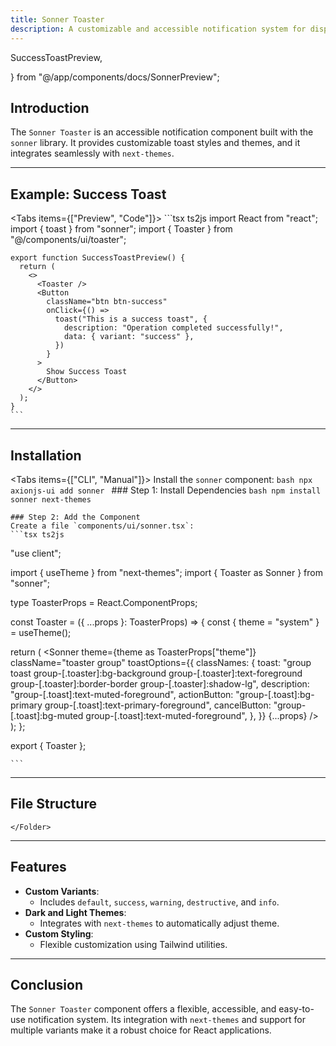 ```yaml
---
title: Sonner Toaster
description: A customizable and accessible notification system for displaying toasts.
---
```



  SuccessToastPreview,
  
} from "@/app/components/docs/SonnerPreview";

## Introduction

The `Sonner Toaster` is an accessible notification component built with the `sonner` library. It provides customizable toast styles and themes, and it integrates seamlessly with `next-themes`.

---


## Example: Success Toast

<Tabs items={["Preview", "Code"]}>
  <Tab value="Preview" className="mx-auto h-72 pb-8 content-center items-center">
    <SuccessToastPreview />
  </Tab>
  <Tab value="Code">
    ```tsx ts2js
    import React from "react";
    import { toast } from "sonner";
    import { Toaster } from "@/components/ui/toaster";

    export function SuccessToastPreview() {
      return (
        <>
          <Toaster />
          <Button
            className="btn btn-success"
            onClick={() =>
              toast("This is a success toast", {
                description: "Operation completed successfully!",
                data: { variant: "success" },
              })
            }
          >
            Show Success Toast
          </Button>
        </>
      );
    }
    ```
  </Tab>
</Tabs>

---

## Installation

<Tabs items={["CLI", "Manual"]}>
  <Tab value="CLI">
    Install the `sonner` component:
    ```bash
    npx axionjs-ui add sonner
    ```
  </Tab>
  <Tab value="Manual">
    ### Step 1: Install Dependencies
    ```bash
npm install sonner next-themes
    ```

    ### Step 2: Add the Component
    Create a file `components/ui/sonner.tsx`:
    ```tsx ts2js
"use client";

import { useTheme } from "next-themes";
import { Toaster as Sonner } from "sonner";

type ToasterProps = React.ComponentProps<typeof Sonner>;

const Toaster = ({ ...props }: ToasterProps) => {
  const { theme = "system" } = useTheme();

  return (
    <Sonner
      theme={theme as ToasterProps["theme"]}
      className="toaster group"
      toastOptions={{
        classNames: {
          toast:
            "group toast group-[.toaster]:bg-background group-[.toaster]:text-foreground group-[.toaster]:border-border group-[.toaster]:shadow-lg",
          description: "group-[.toast]:text-muted-foreground",
          actionButton:
            "group-[.toast]:bg-primary group-[.toast]:text-primary-foreground",
          cancelButton:
            "group-[.toast]:bg-muted group-[.toast]:text-muted-foreground",
        },
      }}
      {...props}
    />
  );
};

export { Toaster };

    ```
  </Tab>
</Tabs>

---


## File Structure

<Files>
  <Folder name="app" defaultOpen>
    <Folder name="components" defaultOpen>
      <Folder name="ui" defaultOpen>
        <File name="toaster.tsx" />
      </Folder>
     
    </Folder>
  </Folder>
</Files>

---

## Features

- **Custom Variants**:
  - Includes `default`, `success`, `warning`, `destructive`, and `info`.
- **Dark and Light Themes**:
  - Integrates with `next-themes` to automatically adjust theme.
- **Custom Styling**:
  - Flexible customization using Tailwind utilities.

---

## Conclusion

The `Sonner Toaster` component offers a flexible, accessible, and easy-to-use notification system. Its integration with `next-themes` and support for multiple variants make it a robust choice for React applications.
